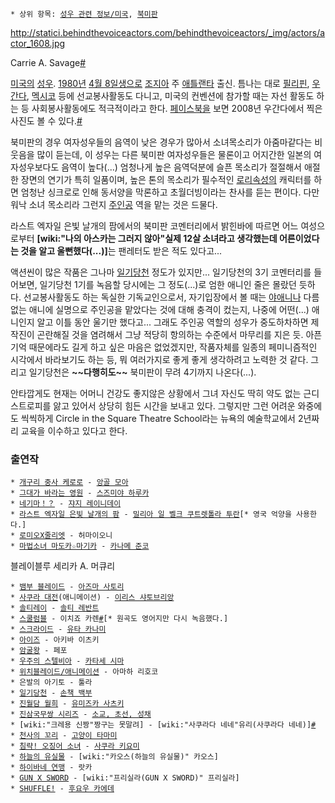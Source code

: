  * 상위 항목: [[성우 관련 정보/미국]], [[북미판]]

http://statici.behindthevoiceactors.com/behindthevoiceactors/_img/actors/actor_1608.jpg

Carrie A. Savage[http://www.behindthevoiceactors.com/Carrie-Savage/ #]

[[미국]]의 [[성우]]. [[1980년]] [[4월 8일]]생으로 [[조지아]] 주 [[애틀랜타]] 출신. 틈나는 대로 [[필리핀]], [[우간다]], [[멕시코]] 등에 선교봉사활동도 다니고, 미국의 컨벤션에 참가할 때는 자선 활동도 하는 등 사회봉사활동에도 적극적이라고 한다. [[페이스북]]을 보면 2008년 우간다에서 찍은 사진도 볼 수 있다.[https://www.facebook.com/media/set/?set=a.306877105921.148130.262534865921&type=1 #]

북미판의 경우 여자성우들의 음역이 낮은 경우가 많아서 소녀목소리가 아줌마같다는 비웃음을 많이 듣는데, 이 성우는 다른 북미판 여자성우들은 물론이고 어지간한 일본의 여자성우보다도 음역이 높다(...) 엄청나게 높은 음역덕분에 슬픈 목소리가 절절해서 애절한 장면의 연기가 특히 일품이며, 높은 톤의 목소리가 필수적인 [[로리]]속성의 캐릭터를 하면 엄청난 싱크로로 인해 동서양을 막론하고 초월더빙이라는 찬사를 듣는 편이다. 다만 워낙 소녀 목소리라 그런지 [[주인공]] 역을 맡는 것은 드물다.

라스트 엑자일 은빛 날개의 팜에서의 북미판 코멘터리에서 밝힌바에 따르면 어느 여성으로부터 '''[wiki:"나의 아스카는 그러지 않아"실제 12살 소녀라고 생각했는데 어른이었다는 것을 알고 울뻔했다(...)]'''는 팬레터도 받은 적도 있다고...

액션씬이 많은 작품은 그나마 [[일기당천]] 정도가 있지만... 일기당천의 3기 코멘터리를 들어보면, 일기당천 1기를 녹음할 당시에는 그 정도(...)로 엄한 애니인 줄은 몰랐던 듯하다. 선교봉사활동도 하는 독실한 기독교인으로서, 자기입장에서 볼 때는 [[야애니]]나 다름없는 애니에 실명으로 주인공을 맡았다는 것에 대해 충격이 컸는지, 나중에 어떤(...) 애니인지 알고 이틀 동안 울기만 했다고... 그래도 주인공 역할의 성우가 중도하차하면 제작진이 곤란해질 것을 염려해서 그냥 적당히 항의하는 수준에서 마무리를 지은 듯. 아픈 기억 때문에라도 길게 하고 싶은 마음은 없었겠지만, 작품자체를 일종의 페미니즘적인 시각에서 바라보기도 하는 등, 뭐 여러가지로 좋게 좋게 생각하려고 노력한 것 같다. 그리고 일기당천은 '''~~다행히도~~''' 북미판이 무려 4기까지 나온다(...).

안타깝게도 현재는 어머니 건강도 좋지않은 상황에서 그녀 자신도 딱히 약도 없는 근디스트로피를 앓고 있어서 상당히 힘든 시간을 보내고 있다. 그렇지만 그런 어려운 와중에도 씩씩하게 Circle in the Square Theatre School라는 뉴욕의 예술학교에서 2년짜리 교육을 이수하고 있다고 한다.

=== 출연작 ===
 * [[개구리 중사 케로로]] - [[앙골 모아]]
 * [[그대가 바라는 영원]] - [[스즈미야 하루카]]
 * [[네기마！？]] - [[쟈지 레이니데이]]
 * [[라스트 엑자일 은빛 날개의 팜]] - [[밀리아 일 벨크 쿠트렛톨라 투란]][* 영국 억양을 사용한다.]
 * [[로미오X줄리엣]] - 허마이오니
 * [[마법소녀 마도카☆마기카]] - [[카나메 준코]]
블레이블루 세리카 A. 머큐리
 * [[뱀부 블레이드]] - [[아즈마 사토리]]
 * [[사쿠라 대전]](애니메이션) - [[이리스 샤토브리앙]]
 * [[솔티레이]] - [[솔티 레반트]]
 * [[스쿨럼블]] - 이치죠 카렌[http://youtu.be/ESibHSr0kWY #][* 원곡도 영어지만 다시 녹음했다.]
 * [[스크라이드]] - [[유타 카나미]]
 * [[아이즈]] - 아키바 이츠키
 * [[암굴왕]] - 페포
 * [[우주의 스텔비아]] - [[카타세 시마]]
 * [[위치블레이드/애니메이션]] - 아마하 리호코
 * 은발의 아기토 - 툴라
 * [[일기당천]] - [[손책 백부]]
 * [[진월담 월희]] - [[유미즈카 사츠키]]
 * [[진삼국무쌍 시리즈]] - [[소교, 초선,  성채]]
 * [wiki:"크레용 신짱"짱구는 못말려] - [wiki:"사쿠라다 네네"유리(사쿠라다 네네)][http://youtu.be/yascxiZHoVY #]
 * [[천사의 꼬리]] - [[고양이 타마미]]
 * [[침략! 오징어 소녀]] - [[사쿠라 키요미]]
 * [[하늘의 유실물]] - [wiki:"카오스(하늘의 유실물)" 카오스]
 * [[하이바네 연맹]] - 랏카
 * [[GUN X SWORD]] - [wiki:"프리실라(GUN X SWORD)" 프리실라]
 * [[SHUFFLE!]] - [[후요우 카에데]]
